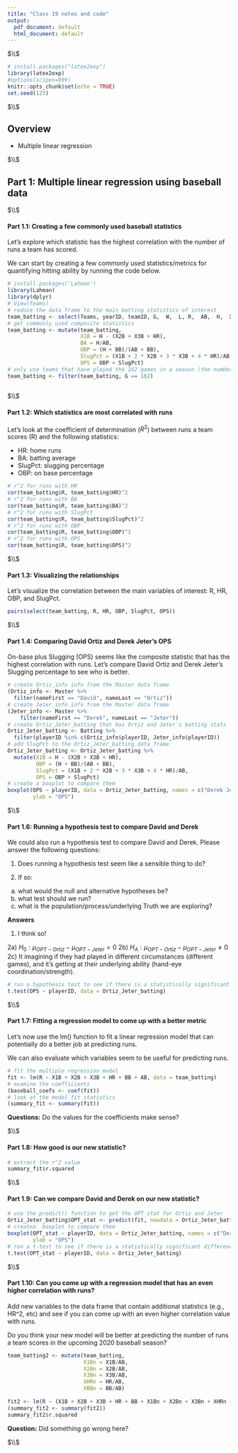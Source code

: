---
title: "Class 19 notes and code"
output:
  pdf_document: default
  html_document: default
---





$\\$



```{r setup, include=FALSE}
# install.packages("latex2exp")
library(latex2exp)
#options(scipen=999)
knitr::opts_chunk$set(echo = TRUE)
set.seed(123)
```



$\\$




## Overview


 * Multiple linear regression
 



$\\$








## Part 1: Multiple linear regression using baseball data




$\\$






#### Part 1.1: Creating a few commonly used baseball statistics


Let's explore which statistic has the highest correlation with the number of runs a team has scored. 

We can start by creating a few commonly used statistics/metrics for quantifying hitting ability by running the code below. 


```{r}
# install.packages('Lahman')
library(Lahman)
library(dplyr)
# View(Teams)
# reduce the data frame to the main batting statistics of interest
team_batting <- select(Teams, yearID, teamID, G,  W,  L, R,  AB,  H,  X2B, X3B,  HR,  BB,  SO, SB, CS,  HBP, SF)
# get commonly used composite statistics 
team_batting <- mutate(team_batting,
                       X1B = H - (X2B + X3B + HR), 
                       BA = H/AB, 
                       OBP = (H + BB)/(AB + BB),
                       SlugPct = (X1B + 2 * X2B + 3 * X3B + 4 * HR)/AB,
                       OPS = OBP + SlugPct)
# only use teams that have played the 162 games in a season (the number of games currently in a MLB season)
team_batting <- filter(team_batting, G == 162)
  
```





$\\$






#### Part 1.2: Which statistics are most correlated with runs



Let's look at the coefficient of determination ($R^2$) between runs a team scores (R) and the following statistics:

 * HR:  home runs
 * BA:  batting average
 * SlugPct: slugging percentage
 * OBP:  on base percentage



```{r}
# r^2 for runs with HR
cor(team_batting$R, team_batting$HR)^2
# r^2 for runs with BA
cor(team_batting$R, team_batting$BA)^2
# r^2 for runs with SlugPct
cor(team_batting$R, team_batting$SlugPct)^2
# r^2 for runs with OBP
cor(team_batting$R, team_batting$OBP)^2
# r^2 for runs with OPS
cor(team_batting$R, team_batting$OPS)^2
```




$\\$





#### Part 1.3: Visualizing the relationships



Let's visualize the correlation between the main variables of interest: R, HR, OBP, and SlugPct.



```{r}
pairs(select(team_batting, R, HR, OBP, SlugPct, OPS))
```




$\\$









#### Part 1.4: Comparing David Ortiz and Derek Jeter's OPS



On-base plus Slugging (OPS) seems like the composite statistic that has the highest correlation with runs. Let's compare David Ortiz and Derek Jeter's Slugging percentage to see who is better. 





```{r}
# create Ortiz_info info from the Master data frame 
(Ortiz_info <- Master %>%
  filter(nameFirst == "David", nameLast == "Ortiz"))
# create Jeter_info info from the Master data frame 
(Jeter_info <- Master %>%
    filter(nameFirst == "Derek", nameLast == "Jeter"))
# create Ortiz_Jeter_batting that has Ortiz and Jeter's batting stats
Ortiz_Jeter_batting <- Batting %>%
  filter(playerID %in% c(Ortiz_info$playerID, Jeter_info$playerID))
# add SlugPct to the Ortiz_Jeter_batting data frame
Ortiz_Jeter_batting <- Ortiz_Jeter_batting %>%
  mutate(X1B = H - (X2B + X3B + HR), 
         OBP = (H + BB)/(AB + BB),
         SlugPct = (X1B + 2 * X2B + 3 * X3B + 4 * HR)/AB,
         OPS = OBP + SlugPct)
# create a boxplot to compare them
boxplot(OPS ~ playerID, data = Ortiz_Jeter_batting, names = c("Derek Jeter", "David Ortiz"), 
        ylab = "OPS")
```





$\\$


#### Part 1.6: Running a hypothesis test to compare David and Derek


We could also run a hypothesis test to compare David and Derek. Please answer the following questions: 


1) Does running a hypothesis test seem like a sensible thing to do? 

2) If so:
  a) what would the null and alternative hypotheses be? 
  b) what test should we run? 
  c) what is the population/process/underlying Truth we are exploring? 




**Answers**

1) I think so!

2a) $H_0: \mu_{OPT-Ortiz} - \mu_{OPT-Jeter} = 0$
2b) $H_A: \mu_{OPT-Ortiz} - \mu_{OPT-Jeter} \ne 0$
2c) It imagining if they had played in different circumstances (different games), and it's getting at their underlying ability (hand-eye coordination/strength).





```{r}
# run a hypothesis test to see if there is a statistically significant difference? 
t.test(OPS ~ playerID, data = Ortiz_Jeter_batting)
```






$\\$









#### Part 1.7: Fitting a regression model to come up with a better metric


Let's now use the lm() function to fit a linear regression model that can potentially do a better job at predicting runs.

We can also evaluate which variables seem to be useful for predicting runs.




```{r}
# fit the multiple regression model
fit <- lm(R ~ X1B + X2B + X3B + HR + BB + AB, data = team_batting)
# examine the coefficients
(baseball_coefs <- coef(fit))
# look at the model fit statistics
(summary_fit <- summary(fit))
```



**Questions:**  Do the values for the coefficients make sense? 






$\\$







#### Part 1.8: How good is our new statistic? 

```{r}
# extract the r^2 value
summary_fit$r.squared
```






$\\$






#### Part 1.9: Can we compare David and Derek on our new statistic? 


```{r}
# use the predict() function to get the OPT_stat for Ortiz and Jeter
Ortiz_Jeter_batting$OPT_stat <- predict(fit, newdata = Ortiz_Jeter_batting)
# createa  boxplot to compare them
boxplot(OPT_stat ~ playerID, data = Ortiz_Jeter_batting, names = c("Derek Jeter", "David Ortiz"), 
        ylab = "OPS")
# run a t-test to see if there is a statistically significant difference between these players
t.test(OPT_stat ~ playerID, data = Ortiz_Jeter_batting)
```









$\\$








#### Part 1.10: Can you come up with a regression model that has an even higher correlation with runs? 


Add new variables to the data frame that contain additional statistics (e.g., HR^2, etc) and see if you can come up with an even higher correlation value with runs. 


Do you think your new model will be better at predicting the number of runs a team scores in the upcoming 2020 baseball season? 



```{r}
team_batting2 <- mutate(team_batting, 
                        X1Bn = X1B/AB, 
                        X2Bn = X2B/AB, 
                        X3Bn = X3B/AB, 
                        XHRn = HR/AB, 
                        XBBn = BB/AB)                        
                        
fit2 <- lm(R ~ (X1B + X2B + X3B + HR + BB + X1Bn + X2Bn + X3Bn + XHRn + XBBn), data = team_batting2)
(summary_fit2 <- summary(fit2))
summary_fit2$r.squared
```


**Question:** Did something go wrong here? 




$\\$




